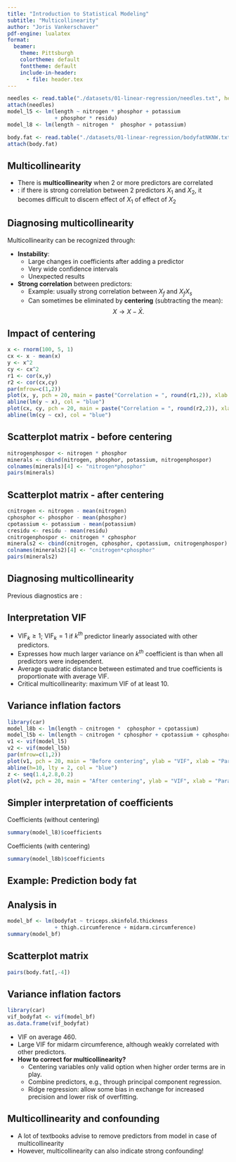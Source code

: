 ```yaml
---
title: "Introduction to Statistical Modeling"
subtitle: "Multicollinearity"
author: "Joris Vankerschaver"
pdf-engine: lualatex
format:
  beamer:
    theme: Pittsburgh
    colortheme: default
    fonttheme: default
    include-in-header:
      - file: header.tex
---
```


```r
needles <- read.table("./datasets/01-linear-regression/needles.txt", header = T, sep = "\t", dec = ".")
attach(needles)
model_l5 <- lm(length ~ nitrogen * phosphor + potassium 
               + phosphor * residu)
model_l8 <- lm(length ~ nitrogen *  phosphor + potassium)

body.fat <- read.table("./datasets/01-linear-regression/bodyfatNKNW.txt", header = T, dec = ".")
attach(body.fat)
```

## Multicollinearity 

- There is **multicollinearity** when 2 or more predictors are correlated
- \alert{Can possibly cause problems}: if there is strong correlation between 2 predictors $X_1$ and $X_2$, it becomes difficult to discern effect of $X_1$ of effect of $X_2$
\begin{exampleblock}{Example} 
If $X_1=X_2$, then 
$$E(Y|X_1,X_2)=\beta_0+\beta_1X_1+\beta_2X_2=\beta_0+(\beta_1+\beta_2)X_1$$
\end{exampleblock}

\begin{exampleblock}{Consequences}
\begin{itemize}
\item Numerically instable estimates
\item Estimates with large standard errors
\item Difficult interpretation of coefficients
\end{itemize}
\end{exampleblock}

## Diagnosing multicollinearity

Multicollinearity can be recognized through:


- **Instability**:
  - Large changes in coefficients after adding a predictor
  - Very wide confidence intervals
  - Unexpected results 
- **Strong correlation** between predictors:
  - Example: usually strong correlation between $X_f$ and $X_fX_s$
  - Can sometimes be eliminated by **centering** (subtracting the mean): 
$$
  X \to X-\bar X.
$$


## Impact of centering

\centering
```r
x <- rnorm(100, 5, 1)
cx <- x - mean(x)
y <- x^2
cy <- cx^2
r1 <- cor(x,y)
r2 <- cor(cx,cy)
par(mfrow=c(1,2))
plot(x, y, pch = 20, main = paste("Correlation = ", round(r1,2)), xlab = "x", ylab = expression(x^2))
abline(lm(y ~ x), col = "blue")
plot(cx, cy, pch = 20, main = paste("Correlation = ", round(r2,2)), xlab = "cx", ylab = expression(cx^2))
abline(lm(cy ~ cx), col = "blue")
``` 

## Scatterplot matrix - before centering

\centering
```r
nitrogenphospor <- nitrogen * phosphor 
minerals <- cbind(nitrogen, phosphor, potassium, nitrogenphospor)
colnames(minerals)[4] <- "nitrogen*phosphor"
pairs(minerals)
```

## Scatterplot matrix - after centering

\centering
```r
cnitrogen <- nitrogen - mean(nitrogen)
cphosphor <- phosphor - mean(phosphor)
cpotassium <- potassium - mean(potassium)
cresidu <- residu - mean(residu)
cnitrogenphospor <- cnitrogen * cphosphor 
minerals2 <- cbind(cnitrogen, cphosphor, cpotassium, cnitrogenphospor)
colnames(minerals2)[4] <- "cnitrogen*cphosphor"
pairs(minerals2)
```

## Diagnosing multicollinearity

Previous diagnostics are \alert{limited}:
\begin{exampleblock}{Example} 
\begin{itemize}
\item Even if pairwise correlations between predictors $X_1,X_2,X_3$ low, there can be strong multicollinearity.
\item E.g., when strong correlation between $X_1$ and a linear combination of $X_2$ and $X_3$.
\end{itemize}
\end{exampleblock}
\begin{block}{Variance inflation factor for $k^{th}$ coefficient}
$$\textrm{VIF}_k=\left(1-R_k^2\right)^{-1}$$
with $R_k^2$ the $R^2$ of linear regression of $k^{th}$ predictor on other predictors.
\end{block}

## Interpretation VIF

- $\textrm{VIF}_k \geq 1$; $\textrm{VIF}_k=1$ if $k^{th}$ predictor \alert{not} linearly associated with other predictors.
- Expresses how much larger variance on $k^{th}$ coefficient is than when all predictors were independent.
- Average quadratic distance between estimated and true coefficients is proportionate with average VIF.
- Critical multicollinearity: maximum VIF of at least 10.


## Variance inflation factors

\centering
```r
library(car)
model_l8b <- lm(length ~ cnitrogen *  cphosphor + cpotassium)
model_l5b <- lm(length ~ cnitrogen * cphosphor + cpotassium + cphosphor * cresidu)
v1 <- vif(model_l5)
v2 <- vif(model_l5b)
par(mfrow=c(1,2))
plot(v1, pch = 20, main = "Before centering", ylab = "VIF", xlab = "Parameter number")
abline(h=10, lty = 2, col = "blue")
z <- seq(1.4,2.8,0.2)
plot(v2, pch = 20, main = "After centering", ylab = "VIF", xlab = "Parameter number", yaxp = c(1.4, 2.8, 7))
```

## Simpler interpretation of coefficients

Coefficients (without centering)
\small
```r
summary(model_l8)$coefficients
```
\normalsize
Coefficients (with centering)
\small
```r
summary(model_l8b)$coefficients
```

## Example: Prediction body fat

\begin{exampleblock}{}
\begin{itemize}
\item Determining percentage body fat difficult and expensive
\item Study investigates association between
\begin{itemize}
\item $Y$: body fat
\item $X_1$: triceps skinfold thickness
\item $X_2$: thigh circumference
\item $X_3$: midarm circumference
\end{itemize}
\item 20 healthy women between 25 and 34 years old
\end{itemize}
\end{exampleblock}

## Analysis in \texttt{R}

\footnotesize
```r
model_bf <- lm(bodyfat ~ triceps.skinfold.thickness 
               + thigh.circumference + midarm.circumference)
summary(model_bf)
```

## Scatterplot matrix

\centering
```r
pairs(body.fat[,-4])
```

## Variance inflation factors

\small
```r
library(car)
vif_bodyfat <- vif(model_bf)
as.data.frame(vif_bodyfat)
```
\normalsize

- VIF on average 460.
- Large VIF for midarm circumference, although weakly correlated with other predictors.
- **How to correct for multicollinearity?**
  - Centering variables only valid option when higher order terms are in play.
  - Combine predictors, e.g., through principal component regression.
  - Ridge regression: allow some bias in exchange for increased precision and lower risk of overfitting.

## Multicollinearity and confounding

- A lot of textbooks advise to remove predictors from model in case of multicollinearity
- However, multicollinearity can also indicate strong confounding!

